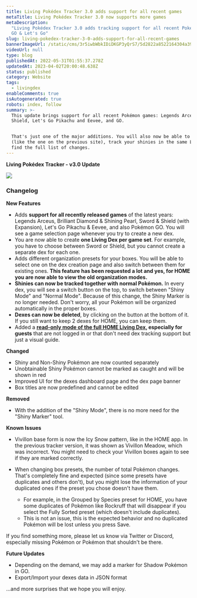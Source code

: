 ```yaml
---
title: Living Pokédex Tracker 3.0 adds support for all recent games
metaTitle: Living Pokédex Tracker 3.0 now supports more games
metaDescription:
  "Living Pokédex Tracker 3.0 adds tracking support for all recent Pokémon games: Legends Arceus, BDSP, Sword & Shield,
  GO & Let's Go"
slug: living-pokedex-tracker-3-0-adds-support-for-all-recent-games
bannerImageUrl: /static/cms/3r5iwbWbkIDiDKGP3yQrS7/5d2822a8522164304a395d82a47822bb/0004-site-update-v3.png
videoUrl: null
type: blog
publishedAt: 2022-05-31T01:55:37.278Z
updatedAt: 2023-04-02T20:00:48.638Z
status: published
category: Website
tags:
  - livingdex
enableComments: true
isAutogenerated: true
robots: index, follow
summary: >-
  This update brings support for all recent Pokémon games: Legends Arceus, Brilliant Diamond & Shining Pearl, Sword &
  Shield, Let's Go Pikachu and Eevee, and GO.


  That's just one of the major additions. You will also now be able to switch to different box organization presets
  (like the one on the previous site), track your shinies in the same Living Dex, and more! In this article, you will
  find the full list of changes.
---
```


**Living Pokédex Tracker - v3.0 Update**

![](/static/cms/69spFfMuVgIMsNGaN1o7jo/ab04651c04cc1a5e7a8a0708c0d6c39f/Screenshot_2022-05-30_at_15.59.39.png)

### Changelog

**New Features**

- Adds **support for all recently released games** of the latest years: Legends Arceus, Brilliant Diamond & Shining
  Pearl, Sword & Shield (with Expansion), Let's Go Pikachu & Eevee, and also Pokémon GO. You will see a game selection
  page whenever you try to create a new dex.
- You are now able to create **one Living Dex per game set**. For example, you have to choose between Sword or Shield,
  but you cannot create a separate dex for each one.
- Adds different organization presets for your boxes. You will be able to select one on the dex creation page and also
  switch between them for existing ones. **This feature has been requested a lot and yes, for HOME you are now able to
  view the old organization modes.**
- **Shinies can now be tracked together with normal Pokémon.** In every dex, you will see a switch button on the top, to
  switch between "Shiny Mode" and "Normal Mode". Because of this change, the Shiny Marker is no longer needed. Don't
  worry, all your Pokémon will be organized automatically in the proper boxes.
- **Dexes can now be deleted**, by clicking on the button at the bottom of it. If you still want to keep 2 dexes for
  HOME, you can keep them.
- Added a [**read-only mode of the full HOME Living Dex**](https://supereffective.gg/apps/livingdex)**, especially for
  guests** that are not logged in or that don't need dex tracking support but just a visual guide.

**Changed**

- Shiny and Non-Shiny Pokémon are now counted separately
- Unobtainable Shiny Pokémon cannot be marked as caught and will be shown in red
- Improved UI for the dexes dashboard page and the dex page banner
- Box titles are now predefined and cannot be edited

**Removed**

- With the addition of the "Shiny Mode", there is no more need for the "Shiny Marker" tool.

**Known Issues**

- Vivillon base form is now the Icy Snow pattern, like in the HOME app. In the previous tracker version, it was shown as
  Vivillon Meadow, which was incorrect. You might need to check your Vivillon boxes again to see if they are marked
  correctly.
- When changing box presets, the number of total Pokémon changes. That's completely fine and expected (since some
  presets have duplicates and others don't), but you might lose the information of your duplicated ones if the preset
  you chose doesn't have them.

  - For example, in the Grouped by Species preset for HOME, you have some duplicates of Pokémon like Rockruff that will
    disappear if you select the Fully Sorted preset (which doesn't include duplicates).
  - This is not an issue, this is the expected behavior and no duplicated Pokémon will be lost unless you press Save.

If you find something more, please let us know via Twitter or Discord, especially missing Pokémon or Pokémon that
shouldn't be there.

**Future Updates**

- Depending on the demand, we may add a marker for Shadow Pokémon in GO.
- Export/Import your dexes data in JSON format

...and more surprises that we hope you will enjoy.
